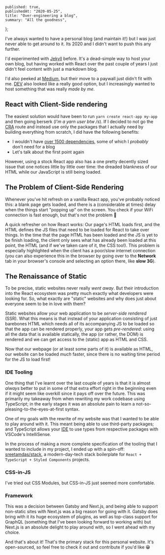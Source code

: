 	published: true,
	publishedAt: "2020-05-25",
	title: "Over-engineering a blog",
	summary: "All the goodness",
};

I've always wanted to have a personal blog (and maintain it!) but I was just never able to get around to it. Its 2020 and I didn't want to push this any further.

I'd experimented with [Jekyll](https://jekyllrb.com/) before. It's a dead-simple way to host your own blog, but having worked with React over the past couple of years I just didn't feel content with just a markdown blog.

I'd also peeked at [Medium](https://medium.com), but their move to a paywall just didn't fit with me. [DEV](https://dev.to) also looked like a really good option, but I increasingly wanted to host something that was really _made by me_.

## React with Client-Side rendering

The easiest solution would have been to run `yarn create react-app my-app` and then going berserk (_I'm a yarn user btw /s_). If I decided to not go the [CRA](https://create-react-app.dev/) route and instead use only the packages that I actually need by building everything from scratch, I did have the following benefits:

-   I wouldn't have [over 1500 dependencies](https://news.ycombinator.com/item?id=19195148), some of which I _probably_ don't need for a blog
-   Let's talk about the first point again

However, using a stock React app also has a one pretty decently sized issue that one notices little by little over time: the dreaded blankness of our HTML while our JavaScript is still being loaded.

## The Problem of Client-Side Rendering

Whenever you've hit refresh on a vanilla React app, you've probably noticed this: a blank page gets loaded, and there is a (considerable at times) delay when the things start "popping up" on the screen. You check if your WiFi connection is fast enough, but that's not the problem 🙁

A quick refresher on how React works: Our page's HTML loads first, and the HTML defines the JS files that need to be loaded for React to take over things. In the time that the page HTML has been loaded and the JS is yet to be finish loading, the client only sees what has already been loaded at this point, the HTML (and if we've taken care of it, the CSS too!). This problem is especially highlighted when the client has a poor/slow internet connection (you can also experience this in the browser by going over to the **Network** tab in your browser's console and selecting an option there, like **slow 3G**).

## The Renaissance of Static

To be precise, static websites never really _went away_. But their introduction into the React ecosystem was pretty much exactly what developers were looking for. So, what exactly are "static" websites and why does just about everyone seem to be in love with them?

Static websites allow your web application to be _server-side rendered_ (SSR). What this means is that instead of your application consisting of just barebones HTML which needs all of its accompanying JS to be loaded so that the app can be rendered properly, your app gets _pre-rendered_: using all the data that is available statically, the app (or rather, the DOM) is rendered and we can get access to the (static) app as HTML and CSS.

Now that our webpage (or at least some parts of it) is available as HTML, our website can be loaded _much_ faster, since there is no waiting time period for the JS to load first!

### IDE Tooling

One thing that I've learnt over the last couple of years is that it is almost _always_ better to put in some of that extra effort right in the beginning even if it might seem like overkill since it pays off over the future. This was primarily my takeaway from when rewriting my work codebase using TypeScript; in the early stages it was an absolute pain to learn a not-so-pleasing-to-the-eyes-at-first syntax.

One of my goals with the rewrite of my website was that I wanted to be able to play around with it. This meant being able to use third-party packages; and TypeScript allows your [IDE](/uses) to use types from respective packages with VSCode's IntelliSense.

In the process of making a more complete specification of the tooling that I wanted to include in my project, I ended up with a spin-off: [sreetamdas/stack](https://github.com/sreetamdas/stack), a modern-day-tech stack boilerplate for `React + TypeScript + Styled Components` projects.

### CSS-in-JS

I've tried out CSS Modules, but CSS-in-JS just seemed more comfortable.

### Framework

This was a decision between Gatsby and Next.js, and being able to support non-static sites with Next.js was a big reason for going with it. Gatsby does bring with it its huge ecosystem of plugins, as well as top-class support for GraphQL (something that I've been looking forward to working with) but Next.js is an absolute delight to play around with, so I went ahead with my choice.

And that's about it! That's the primary stack for this personal website. It's open-sourced, so feel free to check it out and contribute if you'd like 😁
